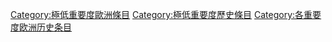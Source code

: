 {{catmore1|[[WikiProject:欧洲历史|WikiProject:欧洲历史]]}}
{{Articles by Importance|topic=欧洲历史|project=欧洲历史|format=toc}}
{{empty category}}
[[Category:極低重要度歐洲條目|Category:極低重要度歐洲條目]]
[[Category:極低重要度歷史條目|Category:極低重要度歷史條目]]
[[Category:各重要度欧洲历史条目|Category:各重要度欧洲历史条目]]